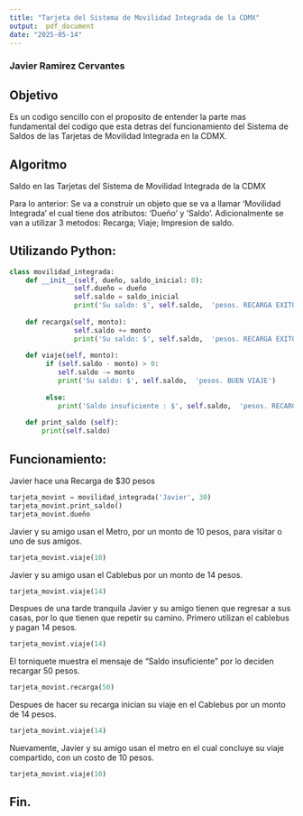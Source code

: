 ---
title: "Tarjeta del Sistema de Movilidad Integrada de la CDMX"
output:  pdf_document
date: "2025-05-14"
---

###                                                    Javier Ramirez Cervantes

## Objetivo

Es un codigo sencillo con el proposito de entender la parte mas fundamental
del codigo que esta detras del funcionamiento del Sistema de Saldos de las 
Tarjetas de Movilidad Integrada en la CDMX. 

## Algoritmo

Saldo en las Tarjetas del Sistema de Movilidad Integrada de la CDMX

Para lo anterior: Se va a construir un objeto que se va a llamar 'Movilidad Integrada' 
el cual tiene dos atributos: 'Dueño' y 'Saldo'.
Adicionalmente se van a utilizar 3 metodos: Recarga; Viaje; Impresion de saldo.

## Utilizando Python:

```{python}
class movilidad_integrada:
    def __init__(self, dueño, saldo_inicial: 0):
                self.dueño = dueño
                self.saldo = saldo_inicial
                print('Su saldo: $', self.saldo,  'pesos. RECARGA EXITOSA')
        
    def recarga(self, monto):
                self.saldo += monto
                print('Su saldo: $', self.saldo,  'pesos. RECARGA EXITOSA')
        
    def viaje(self, monto):
         if (self.saldo - monto) > 0:
            self.saldo -= monto
            print('Su saldo: $', self.saldo,  'pesos. BUEN VIAJE')        
 
         else:
            print('Saldo insuficiente : $', self.saldo,  'pesos. RECARGUE SALDO')
            
    def print_saldo (self):
        print(self.saldo)
```


## Funcionamiento:

Javier hace una Recarga de $30 pesos

```{python}
tarjeta_movint = movilidad_integrada('Javier', 30)
tarjeta_movint.print_saldo()
tarjeta_movint.dueño
```


Javier y su amigo usan el Metro, por un monto de 10 pesos, para visitar o uno 
de sus amigos.

```{python}
tarjeta_movint.viaje(10)
```


Javier y su amigo usan el Cablebus por un monto de 14 pesos.

```{python}
tarjeta_movint.viaje(14)
```


Despues de una tarde tranquila Javier y su amigo tienen que regresar a sus casas,
por lo que tienen que repetir su camino. Primero utilizan el cablebus y pagan 14 pesos.

```{python}
tarjeta_movint.viaje(14)
```


El torniquete muestra el mensaje de "Saldo insuficiente" por lo deciden recargar 
50 pesos.

```{python}
tarjeta_movint.recarga(50)
```


Despues de hacer su recarga inician su viaje en el Cablebus por un monto de 14 pesos.

```{python}
tarjeta_movint.viaje(14)
```

Nuevamente, Javier y su amigo usan el metro en el cual concluye su viaje compartido, 
con un costo de 10 pesos.

```{python}
tarjeta_movint.viaje(10)
```

 
## Fin.